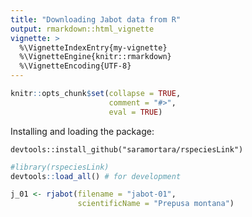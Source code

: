 ```yaml
---
title: "Downloading Jabot data from R"
output: rmarkdown::html_vignette
vignette: >
  %\VignetteIndexEntry{my-vignette}
  %\VignetteEngine{knitr::rmarkdown}
  %\VignetteEncoding{UTF-8}
---
```


```r
knitr::opts_chunk$set(collapse = TRUE,
                      comment = "#>",
                      eval = TRUE)
```

Installing and loading the package:

`devtools::install_github("saramortara/rspeciesLink")`

```r
#library(rspeciesLink)
devtools::load_all() # for development
```

```r
j_01 <- rjabot(filename = "jabot-01", 
               scientificName = "Prepusa montana") 
```

